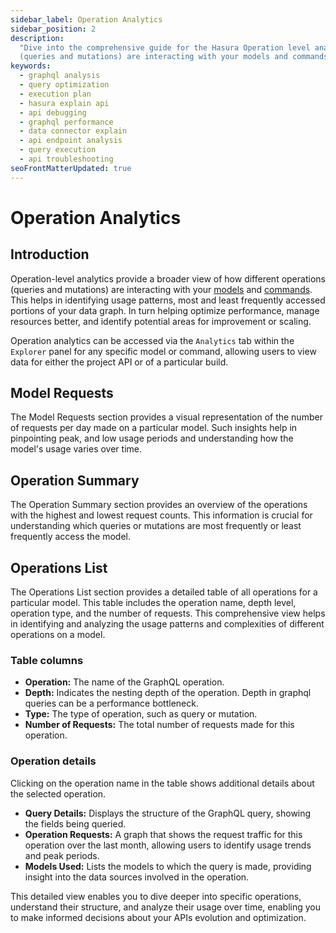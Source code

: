 ```yaml
---
sidebar_label: Operation Analytics
sidebar_position: 2
description:
  "Dive into the comprehensive guide for the Hasura Operation level analytics. Understand how different operations
  (queries and mutations) are interacting with your models and commands."
keywords:
  - graphql analysis
  - query optimization
  - execution plan
  - hasura explain api
  - api debugging
  - graphql performance
  - data connector explain
  - api endpoint analysis
  - query execution
  - api troubleshooting
seoFrontMatterUpdated: true
---
```



# Operation Analytics

## Introduction

Operation-level analytics provide a broader view of how different operations (queries and mutations) are interacting
with your [models](/supergraph-modeling/models.mdx) and [commands](/supergraph-modeling/commands.mdx).
This helps in identifying usage patterns, most and least frequently accessed portions of your data graph. In turn
helping optimize performance, manage resources better, and identify potential areas for improvement or scaling.

Operation analytics can be accessed via the `Analytics` tab within the `Explorer` panel for any specific model or command, allowing 
users to view data for either the project API or of a particular build.

<Thumbnail src="/img/model-analytics/operation-analytics.png" alt="Operation Analytics" width="1000px" />

## Model Requests

The Model Requests section provides a visual representation of the number of requests per day made on a particular model. Such insights help in pinpointing peak, and low usage periods and understanding how the model's usage varies over time.

<Thumbnail src="/img/model-analytics/model-request-graph.png" alt="Operation Analytics" width="1000px" />

## Operation Summary

The Operation Summary section provides an overview of the operations with the highest and lowest request counts. This
information is crucial for understanding which queries or mutations are most frequently or least frequently access the model.

<Thumbnail src="/img/model-analytics/operation-summary.png" alt="Operation Analytics" width="1000px" />

## Operations List

The Operations List section provides a detailed table of all operations for a particular model. This table includes the
operation name, depth level, operation type, and the number of requests. This comprehensive view helps in identifying
and analyzing the usage patterns and complexities of different operations on a model.

### Table columns

- **Operation:** The name of the GraphQL operation.
- **Depth:** Indicates the nesting depth of the operation. Depth in graphql queries can be a performance
  bottleneck.
- **Type:** The type of operation, such as query or mutation.
- **Number of Requests:** The total number of requests made for this operation.

<Thumbnail src="/img/model-analytics/operations-list.png" alt="Operation Analytics" width="1000px" />

### Operation details

Clicking on the operation name in the table shows additional details about the selected
operation.

- **Query Details:** Displays the structure of the GraphQL query, showing the fields being queried.
- **Operation Requests:** A graph that shows the request traffic for this operation over the last month, allowing
  users to identify usage trends and peak periods.
- **Models Used:** Lists the models to which the query is made, providing insight into the data sources involved in
  the operation.

This detailed view enables you to dive deeper into specific operations, understand their structure, and analyze their
usage over time, enabling you to make informed decisions about your APIs evolution and optimization.

<Thumbnail src="/img/model-analytics/Operation-detail.png" alt="Operation Analytics" width="1000px" />
